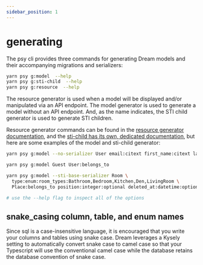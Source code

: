 ```yaml
---
sidebar_position: 1
---
```



# generating

The psy cli provides three commands for generating Dream models and their accompanying migrations and serializers:

```sh
yarn psy g:model  --help
yarn psy g:sti-child  --help
yarn psy g:resource  --help
```

The resource generator is used when a model will be displayed and/or manipulated via an API endpoint. The model generator is used to generate a model without an API endpoint. And, as the name indicates, the STI child generator is used to generate STI children.

Resource generator commands can be found in the [resource generator documentation](/docs/controllers/generating#resources), and the [sti-child has its own, dedicated documentation](/docs/cli/generators/sti-child), but here are some examples of the model and sti-child generator:

```sh
yarn psy g:model --no-serializer User email:citext first_name:citext last_name:citext

yarn psy g:model Guest User:belongs_to

yarn psy g:model --sti-base-serializer Room \
  type:enum:room_types:Bathroom,Bedroom,Kitchen,Den,LivingRoom \
  Place:belongs_to position:integer:optional deleted_at:datetime:optional

# use the --help flag to inspect all of the options
```

## snake_casing column, table, and enum names

Since sql is a case-insensitive language, it is encouraged that you write your columns and tables using snake case. Dream leverages a Kysely setting to automatically convert snake case to camel case so that your Typescript will use the conventional camel case while the database retains the database convention of snake case.
